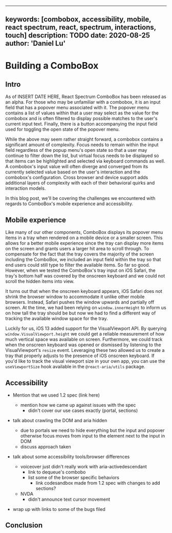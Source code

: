 <!-- Copyright 2020 Adobe. All rights reserved.
This file is licensed to you under the Apache License, Version 2.0 (the "License");
you may not use this file except in compliance with the License. You may obtain a copy
of the License at http://www.apache.org/licenses/LICENSE-2.0
Unless required by applicable law or agreed to in writing, software distributed under
the License is distributed on an "AS IS" BASIS, WITHOUT WARRANTIES OR REPRESENTATIONS
OF ANY KIND, either express or implied. See the License for the specific language
governing permissions and limitations under the License. -->


---
keywords: [combobox, accessibility, mobile, react spectrum, react, spectrum, interactions, touch]
description: TODO
date: 2020-08-25
author: 'Daniel Lu'
---

# Building a ComboBox

## Intro

As of INSERT DATE HERE, React Spectrum ComboBox has been released as an alpha. For those who may be unfamiliar with a combobox, it is an input field that has a popover menu associated with it. The popover menu contains
a list of values within that a user may select as the value for the combobox and is often filtered to display possible matches to the user's current
input text. Finally, there is a button accompanying the input field used for toggling the open state of the popover menu.

While the above may seem rather straight forward, a combobox contains a significant amount of complexity. Focus needs to remain within the input field
regardless of the popup menu's open state so that a user may continue to filter down the list, but virtual focus needs to be displayed so that items
can be highlighted and selected via keyboard commands as well. A combobox's input value will often diverge and converged from its currently selected value based on
the user's interaction and the combobox's configuration. Cross browser and device support adds additional layers of complexity with each of their behavioral quirks and
interaction models.

In this blog post, we'll be covering the challenges we encountered with regards to ComboBox's mobile experience and accessibility.

## Mobile experience

Like many of our other components, ComboBox displays its popover menu items in a tray when rendered on a mobile device or a smaller screen. This allows for a better mobile experience
since the tray can display more items on the screen and grants users a larger hit area to scroll through. To compensate for the fact that the tray covers the majority of the
screen including the ComboBox, we included an input field within the tray so that end users could still type to filter the available items. So far so good. However,
when we tested the ComboBox's tray input on iOS Safari, the tray's bottom half was covered by the onscreen keyboard and we could not scroll the hidden items into view.

It turns out that when the onscreen keyboard appears, iOS Safari does not shrink the browser window to accommodate it unlike other mobile browsers. Instead, Safari pushes the window upwards and
partially off screen. At the time, we had been relying on `window.innerHeight` to inform us on how tall the tray should be but now we had to find a different way of tracking the available window
space for the tray.

Luckily for us, iOS 13 added support for the VisualViewport API. By querying `window.VisualViewport.height` we could get a reliable measurement of how much vertical space was available on screen. Furthermore, we could track
when the onscreen keyboard was opened or dismissed by listening to the VisualViewport's `resize` event. Leveraging these two allowed us to create a tray that properly adjusts to the presence of iOS onscreen keyboard.
If you'd like to track the visual viewport size in your own app, you can use the `useViewportSize` hook available in the `@react-aria/utils` package.


## Accessibility

- Mention that we used 1.2 spec (link here)
  - mention how we came up against issues with the spec
    - didn't cover our use cases exactly (portal, sections)

- talk about crawling the DOM and aria hidden
  - due to portals we need to hide everything but the input and popover otherwise focus moves from input to the element next to the input in DOM
  - discuss approach taken

- talk about some accessibility tools/browser differences
  - voiceover just didn't really work with aria-activedescendant
    - link to dequeue's combobo
    - list some of the browser specific behaviors
      - link codesandbox made from 1.2 spec with changes to add sections?
  - NVDA
    - didn't announce text cursor movement

- wrap up with links to some of the bugs filed

## Conclusion
